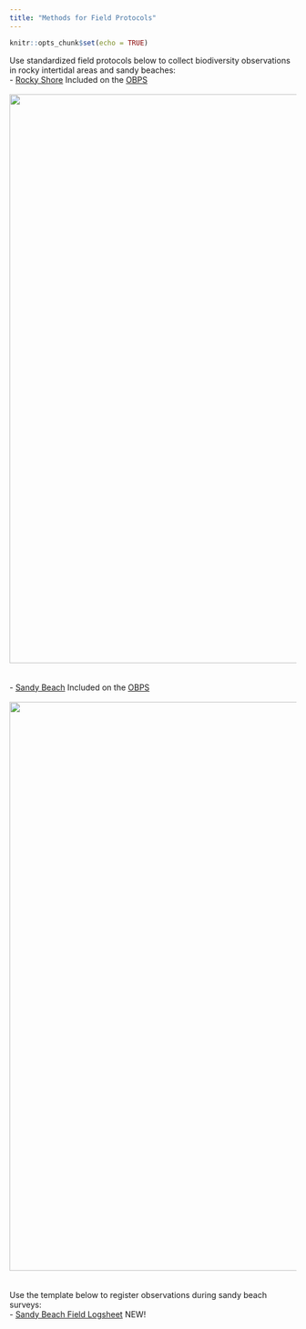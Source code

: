```yaml
---
title: "Methods for Field Protocols"
---
```


```r
knitr::opts_chunk$set(echo = TRUE)
```
Use standardized field protocols below to collect biodiversity observations in rocky intertidal areas and sandy beaches:<br> 
- [Rocky Shore](https://repository.oceanbestpractices.org/handle/11329/1143) Included on the [OBPS](https://search.oceanbestpractices.org/) 
<br>
<br>
<img width="1000px" src="images/rs_manual.png"/>
<br>
<br>
<br>
- [Sandy Beach](https://repository.oceanbestpractices.org/handle/11329/1145) Included on the [OBPS](https://search.oceanbestpractices.org/)
<br>
<br>
<img width="1000px" src="images/sb_manual.png"/>
<br>
<br>
<br>
Use the template below to register observations during sandy beach surveys:<br>
- [Sandy Beach Field Logsheet](protocols/FieldForm_SandyBeach.xlsx) NEW!

